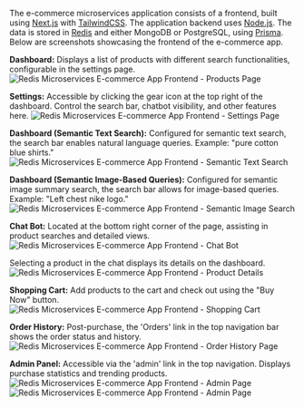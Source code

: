 The e-commerce microservices application consists of a frontend, built using [Next.js](https://nextjs.org/) with [TailwindCSS](https://tailwindcss.com/). The application backend uses [Node.js](https://nodejs.org). The data is stored in [Redis](https://redis.com/try-free/) and either MongoDB or PostgreSQL, using [Prisma](https://www.prisma.io/docs/reference/database-reference/supported-databases). Below are screenshots showcasing the frontend of the e-commerce app.

**Dashboard:** Displays a list of products with different search functionalities, configurable in the settings page.
![Redis Microservices E-commerce App Frontend - Products Page](images/01-dashboard.png)

**Settings:** Accessible by clicking the gear icon at the top right of the dashboard. Control the search bar, chatbot visibility, and other features here.
![Redis Microservices E-commerce App Frontend - Settings Page](images/08-settings-ai.png)

**Dashboard (Semantic Text Search):** Configured for semantic text search, the search bar enables natural language queries. Example: "pure cotton blue shirts."
![Redis Microservices E-commerce App Frontend - Semantic Text Search](images/01-dashboard-semantic-text.png)

**Dashboard (Semantic Image-Based Queries):** Configured for semantic image summary search, the search bar allows for image-based queries. Example: "Left chest nike logo."
![Redis Microservices E-commerce App Frontend - Semantic Image Search](images/01-dashboard-semantic-image.png)

**Chat Bot:** Located at the bottom right corner of the page, assisting in product searches and detailed views.
![Redis Microservices E-commerce App Frontend - Chat Bot](images/02-ai-bot.png)

Selecting a product in the chat displays its details on the dashboard.
![Redis Microservices E-commerce App Frontend - Product Details](images/03-ai-bot-product.png)

**Shopping Cart:** Add products to the cart and check out using the "Buy Now" button.
![Redis Microservices E-commerce App Frontend - Shopping Cart](images/04-ai-product-shopping-cart.png)

**Order History:** Post-purchase, the 'Orders' link in the top navigation bar shows the order status and history.
![Redis Microservices E-commerce App Frontend - Order History Page](images/05-order-history.png)

**Admin Panel:** Accessible via the 'admin' link in the top navigation. Displays purchase statistics and trending products.
![Redis Microservices E-commerce App Frontend - Admin Page](images/06-admin-charts.png)
![Redis Microservices E-commerce App Frontend - Admin Page](images/07-admin-top-trending.png)
